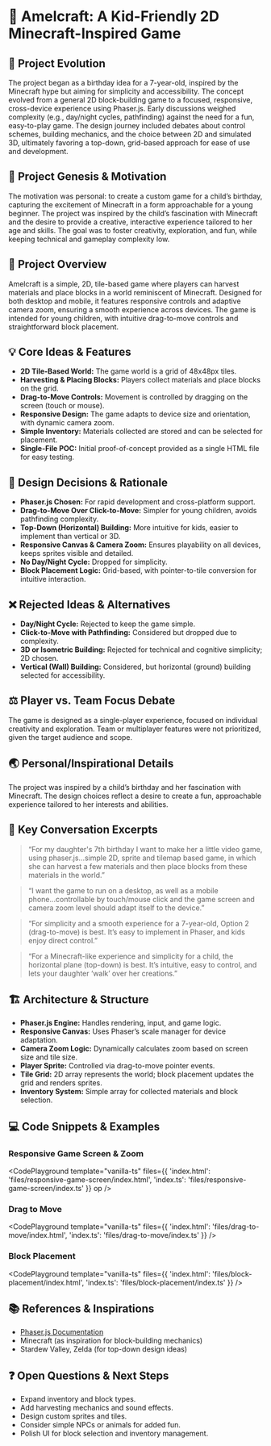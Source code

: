# 📝 Amelcraft: A Kid-Friendly 2D Minecraft-Inspired Game

## 🔄 Project Evolution
The project began as a birthday idea for a 7-year-old, inspired by the Minecraft hype but aiming for simplicity and accessibility. The concept evolved from a general 2D block-building game to a focused, responsive, cross-device experience using Phaser.js. Early discussions weighed complexity (e.g., day/night cycles, pathfinding) against the need for a fun, easy-to-play game. The design journey included debates about control schemes, building mechanics, and the choice between 2D and simulated 3D, ultimately favoring a top-down, grid-based approach for ease of use and development.

## 🚀 Project Genesis & Motivation
The motivation was personal: to create a custom game for a child’s birthday, capturing the excitement of Minecraft in a form approachable for a young beginner. The project was inspired by the child’s fascination with Minecraft and the desire to provide a creative, interactive experience tailored to her age and skills. The goal was to foster creativity, exploration, and fun, while keeping technical and gameplay complexity low.

## 🚀 Project Overview
Amelcraft is a simple, 2D, tile-based game where players can harvest materials and place blocks in a world reminiscent of Minecraft. Designed for both desktop and mobile, it features responsive controls and adaptive camera zoom, ensuring a smooth experience across devices. The game is intended for young children, with intuitive drag-to-move controls and straightforward block placement.

## 💡 Core Ideas & Features
- **2D Tile-Based World:** The game world is a grid of 48x48px tiles.
- **Harvesting & Placing Blocks:** Players collect materials and place blocks on the grid.
- **Drag-to-Move Controls:** Movement is controlled by dragging on the screen (touch or mouse).
- **Responsive Design:** The game adapts to device size and orientation, with dynamic camera zoom.
- **Simple Inventory:** Materials collected are stored and can be selected for placement.
- **Single-File POC:** Initial proof-of-concept provided as a single HTML file for easy testing.

## 🧩 Design Decisions & Rationale
- **Phaser.js Chosen:** For rapid development and cross-platform support.
- **Drag-to-Move Over Click-to-Move:** Simpler for young children, avoids pathfinding complexity.
- **Top-Down (Horizontal) Building:** More intuitive for kids, easier to implement than vertical or 3D.
- **Responsive Canvas & Camera Zoom:** Ensures playability on all devices, keeps sprites visible and detailed.
- **No Day/Night Cycle:** Dropped for simplicity.
- **Block Placement Logic:** Grid-based, with pointer-to-tile conversion for intuitive interaction.

## ❌ Rejected Ideas & Alternatives
- **Day/Night Cycle:** Rejected to keep the game simple.
- **Click-to-Move with Pathfinding:** Considered but dropped due to complexity.
- **3D or Isometric Building:** Rejected for technical and cognitive simplicity; 2D chosen.
- **Vertical (Wall) Building:** Considered, but horizontal (ground) building selected for accessibility.

## ⚖️ Player vs. Team Focus Debate
The game is designed as a single-player experience, focused on individual creativity and exploration. Team or multiplayer features were not prioritized, given the target audience and scope.

## 🌏 Personal/Inspirational Details
The project was inspired by a child’s birthday and her fascination with Minecraft. The design choices reflect a desire to create a fun, approachable experience tailored to her interests and abilities.

## 💬 Key Conversation Excerpts
> “For my daughter's 7th birthday I want to make her a little video game, using phaser.js...simple 2D, sprite and tilemap based game, in which she can harvest a few materials and then place blocks from these materials in the world.”

> “I want the game to run on a desktop, as well as a mobile phone...controllable by touch/mouse click and the game screen and camera zoom level should adapt itself to the device.”

> “For simplicity and a smooth experience for a 7-year-old, Option 2 (drag-to-move) is best. It’s easy to implement in Phaser, and kids enjoy direct control.”

> “For a Minecraft-like experience and simplicity for a child, the horizontal plane (top-down) is best. It’s intuitive, easy to control, and lets your daughter ‘walk’ over her creations.”

## 🏗️ Architecture & Structure
- **Phaser.js Engine:** Handles rendering, input, and game logic.
- **Responsive Canvas:** Uses Phaser’s scale manager for device adaptation.
- **Camera Zoom Logic:** Dynamically calculates zoom based on screen size and tile size.
- **Player Sprite:** Controlled via drag-to-move pointer events.
- **Tile Grid:** 2D array represents the world; block placement updates the grid and renders sprites.
- **Inventory System:** Simple array for collected materials and block selection.

## 💻 Code Snippets & Examples

### Responsive Game Screen & Zoom

<CodePlayground
  template="vanilla-ts"
  files={{
    'index.html': 'files/responsive-game-screen/index.html',
    'index.ts': 'files/responsive-game-screen/index.ts'
  }}
  op
/>

### Drag to Move

<CodePlayground
template="vanilla-ts"
  files={{
    'index.html': 'files/drag-to-move/index.html',
    'index.ts': 'files/drag-to-move/index.ts'
  }}
/>

### Block Placement

<CodePlayground
  template="vanilla-ts"
  files={{
    'index.html': 'files/block-placement/index.html',
    'index.ts': 'files/block-placement/index.ts'
  }}
/>

## 📚 References & Inspirations
- [Phaser.js Documentation](https://phaser.io/)
- Minecraft (as inspiration for block-building mechanics)
- Stardew Valley, Zelda (for top-down design ideas)

## ❓ Open Questions & Next Steps
- Expand inventory and block types.
- Add harvesting mechanics and sound effects.
- Design custom sprites and tiles.
- Consider simple NPCs or animals for added fun.
- Polish UI for block selection and inventory management.
